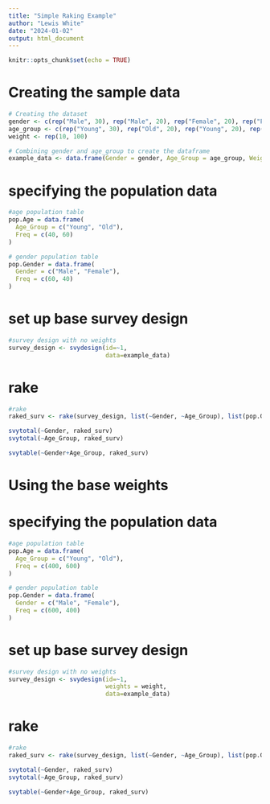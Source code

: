 ```yaml
---
title: "Simple Raking Example"
author: "Lewis White"
date: "2024-01-02"
output: html_document
---
```


```r
knitr::opts_chunk$set(echo = TRUE)
```


# Creating the sample data

```r
# Creating the dataset
gender <- c(rep("Male", 30), rep("Male", 20), rep("Female", 20), rep("Female", 30))
age_group <- c(rep("Young", 30), rep("Old", 20), rep("Young", 20), rep("Old", 30))
weight <- rep(10, 100)

# Combining gender and age_group to create the dataframe
example_data <- data.frame(Gender = gender, Age_Group = age_group, Weight = weight)
```

# specifying the population data 
```r
#age population table
pop.Age = data.frame(
  Age_Group = c("Young", "Old"),
  Freq = c(40, 60)
)

# gender population table
pop.Gender = data.frame(
  Gender = c("Male", "Female"),
  Freq = c(60, 40)
)
```

# set up base survey design 
```r
#survey design with no weights
survey_design <- svydesign(id=~1,
                           data=example_data)
```

# rake 
```r
#rake
raked_surv <- rake(survey_design, list(~Gender, ~Age_Group), list(pop.Gender, pop.Age), control = list(maxit = 2, epsilon = 1)) #only allowing two iterations to occur to compare to the table in the "Survey Weights ~ Raking" doc

svytotal(~Gender, raked_surv)
svytotal(~Age_Group, raked_surv)

svytable(~Gender+Age_Group, raked_surv)
```



# Using the base weights

# specifying the population data 
```r
#age population table
pop.Age = data.frame(
  Age_Group = c("Young", "Old"),
  Freq = c(400, 600)
)

# gender population table
pop.Gender = data.frame(
  Gender = c("Male", "Female"),
  Freq = c(600, 400)
)
```

# set up base survey design 
```r
#survey design with no weights
survey_design <- svydesign(id=~1,
                           weights = weight,
                           data=example_data)
```

# rake 
```r
#rake
raked_surv <- rake(survey_design, list(~Gender, ~Age_Group), list(pop.Gender, pop.Age), control = list(maxit = 2, epsilon = 1)) #only allowing two iterations to occur to compare to the table in the "Survey Weights ~ Raking" doc

svytotal(~Gender, raked_surv)
svytotal(~Age_Group, raked_surv)

svytable(~Gender+Age_Group, raked_surv)
```
